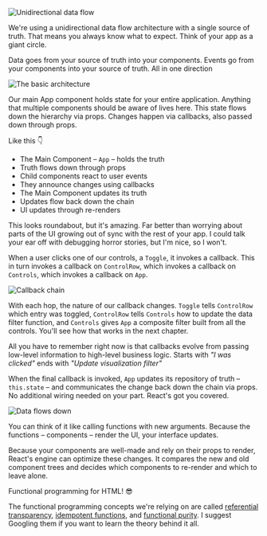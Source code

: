 ![Unidirectional data flow](https://raw.githubusercontent.com/Swizec/react-d3js-es6-ebook/2018-version/manuscript/resources/images/2018/unidirectionalflow.png)

We're using a unidirectional data flow architecture with a single source of
truth. That means you always know what to expect. Think of your app as a giant
circle.

Data goes from your source of truth into your components. Events go from your
components into your source of truth. All in one direction

![The basic architecture](https://raw.githubusercontent.com/Swizec/react-d3js-es6-ebook/2018-version/manuscript/resources/images/2018/architecture.png)

Our main App component holds state for your entire application. Anything that
multiple components should be aware of lives here. This state flows down the
hierarchy via props. Changes happen via callbacks, also passed down through
props.

Like this :point_down:

- The Main Component – `App` – holds the truth
- Truth flows down through props
- Child components react to user events
- They announce changes using callbacks
- The Main Component updates its truth
- Updates flow back down the chain
- UI updates through re-renders

This looks roundabout, but it's amazing. Far better than worrying about parts
of the UI growing out of sync with the rest of your app. I could talk your ear
off with debugging horror stories, but I'm nice, so I won't.

When a user clicks one of our controls, a `Toggle`, it invokes a callback. This
in turn invokes a callback on `ControlRow`, which invokes a callback on
`Controls`, which invokes a callback on `App`.

![Callback chain](https://raw.githubusercontent.com/Swizec/react-d3js-es6-ebook/2018-version/manuscript/resources/images/2018/architecture_callbacks.png)

With each hop, the nature of our callback changes. `Toggle` tells `ControlRow`
which entry was toggled, `ControlRow` tells `Controls` how to update the data
filter function, and `Controls` gives `App` a composite filter built from all
the controls. You'll see how that works in the next chapter.

All you have to remember right now is that callbacks evolve from passing
low-level information to high-level business logic. Starts with _"I was
clicked"_ ends with _"Update visualization filter"_

When the final callback is invoked, `App` updates its repository of truth –
`this.state` – and communicates the change back down the chain via props. No
additional wiring needed on your part. React's got you covered.

![Data flows down](https://raw.githubusercontent.com/Swizec/react-d3js-es6-ebook/2018-version/manuscript/resources/images/2018/architecture_dataflow.png)

You can think of it like calling functions with new arguments. Because the
functions – components – render the UI, your interface updates.

Because your components are well-made and rely on their props to render,
React's engine can optimize these changes. It compares the new and old
component trees and decides which components to re-render and which to leave
alone.

Functional programming for HTML! :sunglasses:

The functional programming concepts we're relying on are called
[referential transparency](https://en.wikipedia.org/wiki/Referential_transparency),
[idempotent functions](https://en.wikipedia.org/wiki/Idempotence), and
[functional purity](https://en.wikipedia.org/wiki/Pure_function). I suggest
Googling them if you want to learn the theory behind it all.